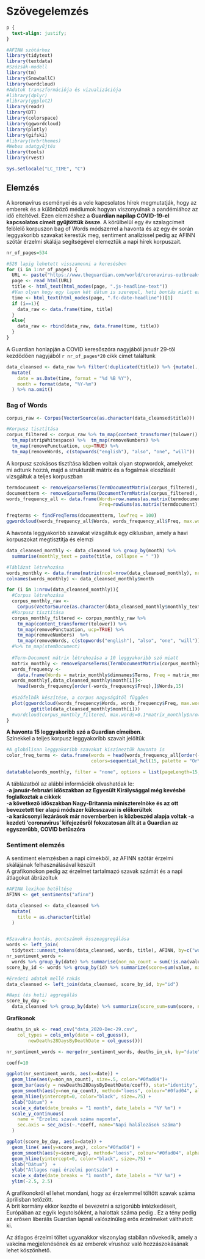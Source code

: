 #  Szövegelemzés {#Chapter-4}

```{css, echo=FALSE}
p {
  text-align: justify;
}
```


```{r, include=FALSE}
#AFINN szótárhoz
library(tidytext)
library(textdata)
#Szózsák-modell
library(tm)
library(SnowballC)
library(wordcloud)
#Adatok transzformációja és vizualizációja
#library(dplyr)
#library(ggplot2)
library(readr)
library(DT)
library(colorspace)
library(ggwordcloud)
library(plotly)
library(gifski)
#library(hrbrthemes)
#Webes adatgyűjtés
library(tools)
library(rvest)

Sys.setlocale("LC_TIME", "C")
```

## Elemzés

A koronavírus eseményei és a vele kapcsolatos hírek megmutatják, hogy az emberek
és a különböző médiumok hogyan viszonyulnak a pandémiához az idő elteltével.
Ezen elemzéshez a **Guardian napilap COVID-19-el kapcsolatos címeit gyűjtöttük össze**.
A körülbelül egy év szalagcímeit felölelő korpuszon bag of Words módszerrel a 
havonta és az egy év során leggyakoribb szavakat kerestük meg, sentiment analízissel
pedig az AFINN szótár érzelmi skálája segítségével elemeztük a napi hírek korpuszait.


```{r get_headlines, eval=T, include=FALSE, echo = T}

nr_of_pages=534

#528 lapig lehetett visszamenni a keresésben
for (i in 1:nr_of_pages) {
  URL <- paste("https://www.theguardian.com/world/coronavirus-outbreak+uk/uk?page=", i, sep = "")
  page <- read_html(URL)
  title <- html_text(html_nodes(page, ".js-headline-text"))
  #Van olyan hogy egy lapon két dátum is szerepel, heti bontás miatt ez nem probléma
  time <- html_text(html_nodes(page, ".fc-date-headline"))[1]
  if (i==1){
    data_raw <- data.frame(time, title) 
  }
  else{
    data_raw <- rbind(data_raw, data.frame(time, title))  
  }
}
```

A Guardian honlapján a COVID keresőszóra nagyjából január 29-től kezdődően nagyjából 
`r nr_of_pages*20` cikk címet találtunk

```{r cleanse_headlines, warning=FALSE, message = FALSE}

data_cleansed <- data_raw %>% filter(!duplicated(title)) %>% {mutate(., id = seq(nrow(.)))} %>% 
  mutate(
    date = as.Date(time, format = "%d %B %Y"),
    month = format(date, "%Y-%m")
  ) %>% na.omit()
```

### Bag of Words

```{r create_bagofwords, warning=FALSE}
corpus_raw <- Corpus(VectorSource(as.character(data_cleansed$title)))

#Korpusz tisztítása
corpus_filtered <- corpus_raw %>% tm_map(content_transformer(tolower)) %>% 
  tm_map(stripWhitespace) %>%  tm_map(removeNumbers) %>%
  tm_map(removePunctuation, ucp=TRUE) %>%
  tm_map(removeWords, c(stopwords("english"), "also", "one", "will"))
```

A korpusz szokásos tisztítása közben voltak olyan stopwordok, amelyeket mi adtunk hozzá,
majd a strukturált mátrix és a fogalmak eloszlását vizsgáltuk a teljes korpuszban
```{r basic_matrices, warning=FALSE}
termdocument <- removeSparseTerms(TermDocumentMatrix(corpus_filtered), 0.999)
documentterm <- removeSparseTerms(DocumentTermMatrix(corpus_filtered), 0.999)
words_frequency_all <- data.frame(Words=row.names(as.matrix(termdocument)),
                                  Freq=rowSums(as.matrix(termdocument), na.rm = TRUE))

freqterms <- findFreqTerms(documentterm, lowfreq = 100)
ggwordcloud(words_frequency_all$Words, words_frequency_all$Freq, max.words = 100)
```

A havonta leggyakoribb szavakat vizsgáltuk egy ciklusban, amely a havi korpuszokat
megtisztítja és elemzi

```{r monthly_analysis_and_wordclouds, animation.hook="gifski", warning=FALSE}
data_cleansed_monthly <- data_cleansed %>% group_by(month) %>%
  summarise(monthly_text = paste(title, collapse = " "))

#Táblázat létrehozása
words_monthly <- data.frame(matrix(ncol=nrow(data_cleansed_monthly), nrow=15))
colnames(words_monthly) <- data_cleansed_monthly$month

for (i in 1:nrow(data_cleansed_monthly)){
  #Corpus létrehozása
  corpus_monthly_raw <- 
    Corpus(VectorSource(as.character(data_cleansed_monthly$monthly_text[i])))
  #Korpusz tisztítása
  corpus_monthly_filtered <- corpus_monthly_raw %>% 
    tm_map(content_transformer(tolower)) %>% 
    tm_map(removePunctuation, ucp=TRUE) %>% 
    tm_map(removeNumbers)  %>% 
    tm_map(removeWords, c(stopwords("english"), "also", "one", "will"))
  #%>% tm_map(stemDocument)
  
  #Term-Document mátrix létrehozása a 10 leggyakoribb szó miatt
  matrix_monthly <- removeSparseTerms(TermDocumentMatrix(corpus_monthly_filtered), 0.999)
  words_frequency <- 
    data.frame(Words = matrix_monthly$dimnames$Terms, Freq = matrix_monthly$v)
  words_monthly[,data_cleansed_monthly$month[i]]<- 
    head(words_frequency[order(-words_frequency$Freq),]$Words,15)
  
  #Szófelhők készítése, a corpus nagyságától függően
  plot(ggwordcloud(words_frequency$Words, words_frequency$Freq, max.words = 100)+
         ggtitle(data_cleansed_monthly$month[i]))
  #wordcloud(corpus_monthly_filtered, max.words=0.1*matrix_monthly$nrow)
}
```


**A havonta 15 leggyakoribb szó a Guardian címeiben.**\
Színekkel a teljes korpusz leggyakoribb szavait jelöltük

```{r monthly_analysis_tables, echo=FALSE, warning=FALSE, fig.height=9}
#A globálisan leggyakoribb szavakat kiszíneztük havonta is
color_freq_terms <- data.frame(words = head(words_frequency_all[order(-words_frequency_all$Freq),]$Words,15), 
                               colors=sequential_hcl(15, palette = "OrYel"))

datatable(words_monthly, filter = "none", options = list(pageLength=15, scrollX='400px', scrollY='400px', dom='t'), fillContainer = TRUE) %>% formatStyle(names(words_monthly), font="bold", fontSize = '9.5pt', background = styleEqual(as.vector(color_freq_terms$words), as.vector(color_freq_terms$colors)))
```

A táblázatból az alábbi információk olvashatóak le:\
-**a január-februári időszakban az Egyesült Királysággal még kevésbé foglalkoztak a cikkek**\
-**a következő időszakban Nagy-Britannia miniszterelnöke és az ott bevezetett tier alapú módszer külcsszavai is előkerültek**\
-**a karácsonyi lezárások már novemberben is közbeszéd alapja voltak**
-**a kezdeti 'coronavirus' kifejezésről fokozatosan állt át a Guardian az egyszerűbb, COVID betűszóra**\


### Sentiment elemzés

A sentiment elemzésben a napi címekből, az AFINN szótár érzelmi skálájának felhasználásával készült\
A grafikonokon pedig az érzelmet tartalmazó szavak számát és a napi átlagokat ábrázoltuk
```{r sentiment_analysis, warning=FALSE, message = FALSE}
#AFINN lexikon betöltése
AFINN <- get_sentiments("afinn")

data_cleansed <- data_cleansed %>% 
  mutate(
    title = as.character(title)
  )


#Szavakra bontás, pontszámok összeaggregálása
words <- left_join(
  tidytext::unnest_tokens(data_cleansed, words, title), AFINN, by=c("words"="word"))
nr_sentiment_words <- 
  words %>% group_by(date) %>% summarise(non_na_count = sum(!is.na(value)))
score_by_id <- words %>% group_by(id) %>% summarize(score=sum(value, na.rm=TRUE))

#Eredeti adatok mellé rakás
data_cleansed <- left_join(data_cleansed, score_by_id, by="id")

#Napi (és heti) aggregálás
score_by_day <- 
  data_cleansed %>% group_by(date) %>% summarize(score_sum=sum(score, na.rm=TRUE), score_avg=mean(score, na.rm=TRUE))

```

**Grafikonok**
```{r plotting_sentiments, warning=FALSE}
deaths_in_uk <- read_csv("data_2020-Dec-29.csv", 
    col_types = cols_only(date = col_guess(), 
        newDeaths28DaysByDeathDate = col_guess()))

nr_sentiment_words <- merge(nr_sentiment_words, deaths_in_uk, by="date")

coeff=10

ggplot(nr_sentiment_words, aes(x=date)) +
  geom_line(aes(y=non_na_count), size=.5, color="#0fad04")+
  geom_bar(aes(y = newDeaths28DaysByDeathDate/coeff), stat="identity", size=.1, fill="steelblue", alpha=.4) +
  geom_smooth(aes(y=non_na_count), method="loess", colour="#0fad04", alpha=0.2) +
  geom_hline(yintercept=0, color="black", size=.75) +
  xlab("Dátum") +
  scale_x_date(date_breaks = "1 month", date_labels = "%Y %m") +
  scale_y_continuous(
    name = "Érzelmi szavak száma naponta",
    sec.axis = sec_axis(~.*coeff, name="Napi halálozások száma")
  )

ggplot(score_by_day, aes(x=date)) +
  geom_line( aes(y=score_avg), color="#0fad04") +
  geom_smooth(aes(y=score_avg), method="loess", colour="#0fad04", alpha=0.2) +
  geom_hline(yintercept=0, color="black", size=.75) +
  xlab("Dátum")  +
  ylab("Átlagos napi érzelmi pontszám") +
  scale_x_date(date_breaks = "1 month", date_labels = "%Y %m") +
  ylim(-2.5, 2.5)
```


A grafikonokról el lehet mondani, hogy az érzelemmel töltött szavak száma áprilisban tetőzött.\
A brit kormány ekkor kezdte el bevezetni a szigorúbb intézkedéseit, Európában az egyik legutolsóként, a halottak száma pedig . Ez a tény pedig
az erősen liberális Guardian lapnál valószínűleg erős érzelmeket válthatott ki.

Az átlagos érzelmi töltet ugyanakkor viszonylag stabilan növekedik, amely a vakcina megjelenésének
és az emberek vírushoz való hozzászokásának lehet köszönhető.
